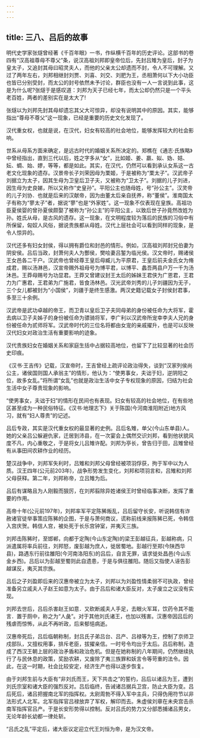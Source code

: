 ```yaml
---
---
---
```

title: 三八、吕后的故事
---



明代史学家张燧曾经著《千百年眼》一书，作纵横千百年的历史评论。这部书的卷四有“汉高祖尊母不尊父”条，说汉高祖刘邦即皇帝位后，先封吕雉为皇后，封子为皇太子，又追封其母曰昭灵夫人，而他的父亲太公却遗而不封，令人不可理解。又过了两年左右，刘邦相继封刘贾、刘喜、刘交、刘肥为王，丞相萧何以下大小功臣也皆已分别受封，而太公的封号依然未予讨论，群臣也没有一人一言说到此事，这是为什么呢?张燧于是感叹道：刘邦为天子已经七年，而太公却仍然只是一个平头老百姓，两者的差别实在是太大了!

张燧以为刘邦先封其母却遗忘其父大可惊异，却没有说明其中的原因。其实，能够指出“尊母不尊父”这一现象，已经是重要的历史文化发现了。

汉代重女权，也就是说，在汉代，妇女有较高的社会地位，能够发挥较大的社会影响。

世系从母系方面来确定，是远古时代的婚姻关系所决定的。郑樵在《通志·氏族略》中曾经指出，直到三代以后，姓之字多从“女”，比如姬、姜、嬴、姒、妫、姞、妘、蜩、始、嫪，等等，都是如此。其实，在汉代，仍然可以看到承认女系这一古老文化现象的遗存。汉景帝长子刘荣因母为栗姬，于是被称为“栗太子”。汉武帝子刘据立为太子，因其生母为卫皇后卫子夫，又被称为“卫太子”。刘据的儿子刘进，因生母为史良娣，所以又称作“史皇孙”。平阳公主也随母姓，号“孙公主”。汉灵帝的儿子刘协．也就是后来的汉献帝，因为由董太后亲自抚养，称“董侯”。淮南国太子有称为“蓼太子”者，据说“蓼”也是“外家姓”。这一现象不仅表现在皇族。高祖功臣夏侯婴的曾孙夏侯颇娶了被称为“孙公主”的平阳公主，以致后世子孙竟然改姓为孙。姓氏从母，是古风的遗存。这一现象，在文明程度较为落后的民族的习俗中有所保留，匈奴人风俗，据说贵族都从母姓。汉代上层社会可以看到同样的现象，是令人惊异的。

汉代还多有妇女封侯，得以拥有爵位和封邑的情形。例如，汉高祖刘邦封兄伯妻为阴安侯。吕后当政，封萧何夫人为酆侯，樊哙妻吕錾为临光侯。汉文帝时，赐诸侯王女邑各二干户。汉武帝也曾经尊王皇后母臧儿为平原君，王皇后前夫金氏女为脩成君，赐以汤淋邑，汉宣帝赐外祖母号为博平君，以博平、蠡吾两县户万一千为汤沐邑。王莽母赐号为功显君。王莽又曾建议封王太后的姊妹王君侠为广恩君，王君力为广惠君，王君弟为广施君，皆食汤林邑。汉光武帝刘秀的儿子刘疆因为无子，三个女儿都被封为“小国侯”，刘疆于是终生感激。两汉史籍记载女子封侯封君事，多至三十余例。

汉武帝是武功卓越的帝王，而卫青以皇后卫子夫同母弟的身份被任命为大将军，霍去病以卫子夫姊子的身份被任命为骠骑将军，李广利以汉武帝所宠幸李夫人兄的身份被任命为贰师将军。汉武帝时代的三位名将都由女宠的亲戚擢升，也是可以反映汉代妇女对政治生活有重要影响的迹象。

汉代贵族妇女在婚姻关系和家庭生括中占据较高地位，也留下了比较显著的社会历史印痕。

《汉书·王吉传》记载，汉宣帝时，王吉曾经上疏评论政治得失，谈到“汉家列侯尚公主，诸侯国则国人承翁主”的情形，他认为：“使男事女，夫诎于妇，逆阴阳之位，故多女乱。”将所谓“女乱”也就是政治生活中女子专权现象的原因，归结为社会生活中女子尊贵现象的影响。

“使男事女，夫诎于妇”的情形在民间也有表现。妇女有较高的社会地位，在有些地区甚至成为一种民俗特征。《汉书·地理志下》关于陈国(今河南淮阳附近)地方风习，就有“妇人尊贵”的记述。

吕后专政，其实是汉代重女权的最显著的史例。吕后名雉，单父(今山东单县)人。她的父亲吕公躲避仇家，迁居到沛县，在一次宴会上偶然交识刘邦，看到他状貌风度不凡，内心重敬之，于是将女儿吕雉许配。刘邦为亭长，曾告归于田，吕雉曾经有从事田间农耕作业的经历。

楚汉战争中，刘邦军失利时，吕雉和刘邦父母曾经被项羽俘获，拘于军中以为人质。汉王四年(公元前203年)，战争形势发生变化，刘邦和项羽言和，吕雉和刘邦父母获释。第二年，刘邦称帝，立吕雉为后。

吕后有谋略且为人刚毅而狠厉，在刘邦翦除异姓诸侯王时曾经临事决断，发挥了重要的作用。

高帝十年(公元前197年)，刘邦率军平定陈豨叛乱，吕后留守长安，听说韩信有诈赦诸官徒举事策应陈豨的企图，于是与萧何商议，谎称前线来报陈豨已死，令韩信入宫庆贺。韩信人宫，被处死于长乐宫钟室，并夷灭三族。

刘邦击陈豨时，至邯郸，向都于定陶(今山东定陶)的梁王彭越征兵，彭越称病，只派遣属将率兵前往，刘邦怒，废彭越为庶人，徙居蜀地。彭越行至郑(今陕西华县)，路遇东行前往雒阳(今河南洛阳东)的吕后，自言无罪，请求徙处昌邑(今山东金乡西)。吕后以为彭越至蜀则此自遗患，于是与俱往雒阳。随后又指使人诬告彭越谋反，夷灭其宗族。

吕后之子刘盈即后来的汉惠帝被立为太子，刘邦以为刘盈性情柔弱不可执政，曾经准备另立戚夫人子赵王如意为太子。由于吕后和诸大臣反对，太子废立之议没有实现。

刘邦去世后，吕后杀害赵王如意．又砍断戚夫人手足，去眼火军耳，饮药令其不能言．置于厕中，称之为“人彘”。对于其他刘氏诸王，也加以残害。汉惠帝因吕后的残虐而惊怖，从此不再听政，后来郁悒病逝。

汉惠帝死后，吕后临朝称制，封吕氏子弟吕台、吕产、吕禄等为王，控制了京师卫戍部队，又擅权用事，排斥老臣，拔擢亲信。一时号令均出于太后。吕后称制，造成了西汉王朝上层的政治矛盾和政治危机。但是在她称制的八年期间，仍然继续执行了与民休息的政策，奖励农耕，又废除了夷三族罪和妖言令等苛重的法令。因此，在这一时期，社会比较安定，经济生产也得以逐步恢复。

由于刘邦生前与大臣有“非刘氏而王，天下共击之”的誓约，吕后以诸吕为王，遭到刘氏宗室和诸大臣的强烈反对。吕后临终，告诫诸吕据兵卫宫，防止大臣为变。吕后死后，诸吕把握南北军的指挥权。太尉周勃不得入军中主兵，只得伪用符节以非法形式人北军。北军指挥官吕禄放弃了军权，解印而去。朱虚侯刘章在未央宫击杀南军指挥官吕产。于是长安形势得以控制。反对吕氏的势力又分部悉捕诸吕男女，无论年龄长幼都一律处斩。

“吕氏之乱”平定后，诸大臣议定迎立代王刘恒为帝，是为汉文帝。